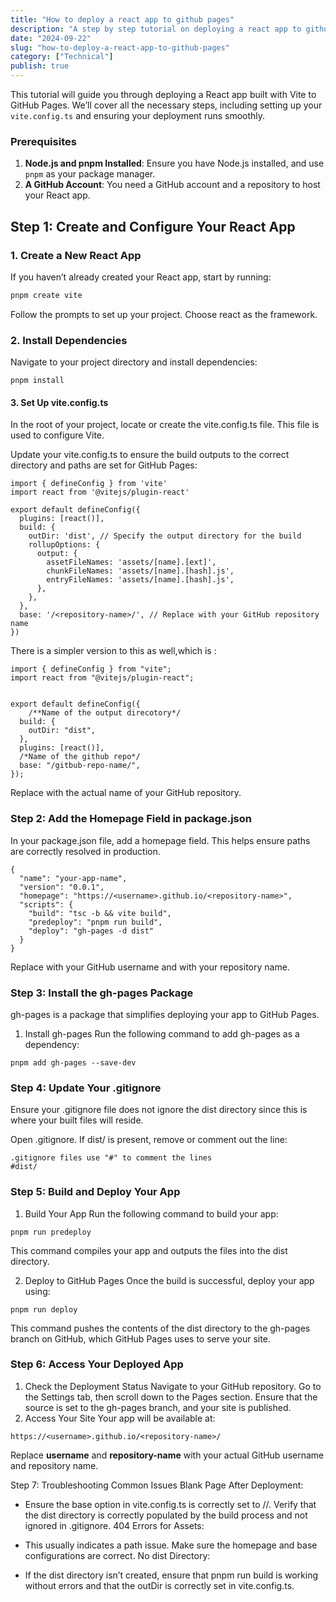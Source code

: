 ```yaml
---
title: "How to deploy a react app to github pages"
description: "A step by step tutorial on deploying a react app to github pages."
date: "2024-09-22"
slug: "how-to-deploy-a-react-app-to-github-pages"
category: ["Technical"]
publish: true
---
```


This tutorial will guide you through deploying a React app built with Vite to GitHub Pages. We’ll cover all the necessary steps,
including setting up your `vite.config.ts` and ensuring your deployment runs smoothly.

### Prerequisites

1. **Node.js and pnpm Installed**: Ensure you have Node.js installed, and use `pnpm` as your package manager.
2. **A GitHub Account**: You need a GitHub account and a repository to host your React app.

## Step 1: Create and Configure Your React App

### 1. Create a New React App

If you haven’t already created your React app, start by running:

```bash
pnpm create vite
```

Follow the prompts to set up your project. Choose react as the framework.

### 2. Install Dependencies

Navigate to your project directory and install dependencies:

```
pnpm install
```

#### 3. Set Up vite.config.ts

In the root of your project, locate or create the vite.config.ts file. This file is used to configure Vite.

Update your vite.config.ts to ensure the build outputs to the correct directory and paths are set for GitHub Pages:

```
import { defineConfig } from 'vite'
import react from '@vitejs/plugin-react'

export default defineConfig({
  plugins: [react()],
  build: {
    outDir: 'dist', // Specify the output directory for the build
    rollupOptions: {
      output: {
        assetFileNames: 'assets/[name].[ext]',
        chunkFileNames: 'assets/[name].[hash].js',
        entryFileNames: 'assets/[name].[hash].js',
      },
    },
  },
  base: '/<repository-name>/', // Replace with your GitHub repository name
})

```

There is a simpler version to this as well,which is :

```
import { defineConfig } from "vite";
import react from "@vitejs/plugin-react";


export default defineConfig({
    /**Name of the output direcotory*/
  build: {
    outDir: "dist",
  },
  plugins: [react()],
  /*Name of the github repo*/
  base: "/gitbub-repo-name/",
});

```

Replace <repository-name> with the actual name of your GitHub repository.

### Step 2: Add the Homepage Field in package.json

In your package.json file, add a homepage field. This helps ensure paths are correctly resolved in production.

```
{
  "name": "your-app-name",
  "version": "0.0.1",
  "homepage": "https://<username>.github.io/<repository-name>",
  "scripts": {
    "build": "tsc -b && vite build",
    "predeploy": "pnpm run build",
    "deploy": "gh-pages -d dist"
  }
}

```

Replace <username> with your GitHub username and <repository-name> with your repository name.

### Step 3: Install the gh-pages Package

gh-pages is a package that simplifies deploying your app to GitHub Pages.

1. Install gh-pages
   Run the following command to add gh-pages as a dependency:

```
pnpm add gh-pages --save-dev
```

### Step 4: Update Your .gitignore

Ensure your .gitignore file does not ignore the dist directory since this is where your built files will reside.

Open .gitignore.
If dist/ is present, remove or comment out the line:

```
.gitignore files use "#" to comment the lines
#dist/
```

### Step 5: Build and Deploy Your App

1. Build Your App
   Run the following command to build your app:

```
pnpm run predeploy
```

This command compiles your app and outputs the files into the dist directory.

2. Deploy to GitHub Pages
   Once the build is successful, deploy your app using:

```
pnpm run deploy
```

This command pushes the contents of the dist directory to the gh-pages branch on GitHub, which GitHub Pages uses to serve your site.

### Step 6: Access Your Deployed App

1. Check the Deployment Status
   Navigate to your GitHub repository.
   Go to the Settings tab, then scroll down to the Pages section.
   Ensure that the source is set to the gh-pages branch, and your site is published.
2. Access Your Site
   Your app will be available at:

```
https://<username>.github.io/<repository-name>/
```

Replace **username** and **repository-name** with your actual GitHub username and repository name.

Step 7: Troubleshooting Common Issues
Blank Page After Deployment:

- Ensure the base option in vite.config.ts is correctly set to /<repository-name>/.
  Verify that the dist directory is correctly populated by the build process and not ignored in .gitignore.
  404 Errors for Assets:

- This usually indicates a path issue. Make sure the homepage and base configurations are correct.
  No dist Directory:

- If the dist directory isn’t created, ensure that pnpm run build is working without errors and that the outDir is correctly set in vite.config.ts.
